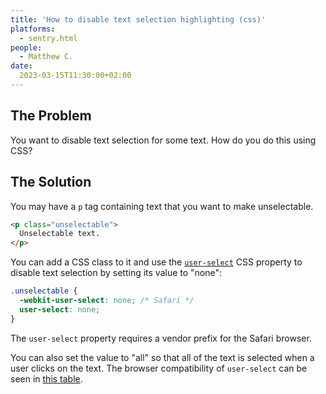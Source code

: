 ```yaml
---
title: 'How to disable text selection highlighting (css)'
platforms: 
  - sentry.html
people: 
  - Matthew C.
date: 
  2023-03-15T11:30:00+02:00
---
```


## The Problem

You want to disable text selection for some text. How do you do this using CSS?

## The Solution

You may have a `p` tag containing text that you want to make unselectable.

```html
<p class="unselectable">
  Unselectable text.
</p>
```

You can add a CSS class to it and use the [`user-select`](https://developer.mozilla.org/en-US/docs/Web/CSS/user-select) CSS property to disable text selection by setting its value to "none":

```css
.unselectable {
  -webkit-user-select: none; /* Safari */
  user-select: none;
}
```

The `user-select` property requires a vendor prefix for the Safari browser.

You can also set the value to "all" so that all of the text is selected when a user clicks on the text. The browser compatibility of `user-select` can be seen in [this table](https://developer.mozilla.org/en-US/docs/Web/CSS/user-select#browser_compatibility).
